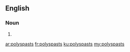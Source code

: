 ==English==

===Noun===
{{head|en|plural}}

# {{plural of|polyspast|lang=en|nocat=1}}

[[ar:polyspasts]]
[[fr:polyspasts]]
[[ku:polyspasts]]
[[my:polyspasts]]